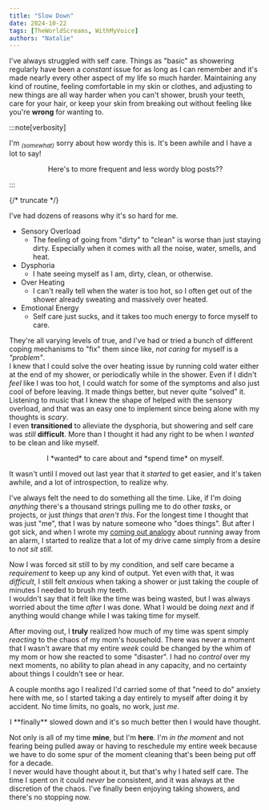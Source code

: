 ```yaml
---
title: "Slow Down"
date: 2024-10-22
tags: [TheWorldScreams, WithMyVoice]
authors: "Natalie"
---
```


<Row>
<Column width="8">

I've always struggled with self care. Things as "basic" as showering regularly have been a *constant* issue for as long as I can remember and it's made nearly every other aspect of my life so much harder. Maintaining any kind of routine, feeling comfortable in my skin or clothes, and adjusting to new things are all way harder when you can't shower, brush your teeth, care for your hair, or keep your skin from breaking out without feeling like you're **wrong** for wanting to. 

</Column>
<Column width="4">

:::note[verbosity]

I'm <sub>*\(somewhat\)*</sub> sorry about how wordy this is. It's been awhile and I have a lot to say!  
<center>Here's to more frequent and less wordy blog posts??</center>

:::

</Column>
</Row>
  
{/* truncate */}

I've had dozens of reasons why it's so hard for me. 
- Sensory Overload 
   - The feeling of going from "dirty" to "clean" is worse than just staying dirty. Especially when it comes with all the noise, water, smells, and heat. 
- Dysphoria 
  - I hate seeing myself as I am, dirty, clean, or otherwise. 
- Over Heating 
  - I can't really tell when the water is too hot, so I often get out of the shower already sweating and massively over heated. 
- Emotional Energy 
  - Self care just sucks, and it takes too much energy to force myself to care. 

They're all varying levels of true, and I've had or tried a bunch of different coping mechanisms to "fix" them since like, *not caring* for myself is a *"problem"*.  
I knew that I could solve the over heating issue by running cold water either at the end of my shower, or periodically while in the shower. Even if I didn't *feel* like I was too hot, I could watch for some of the symptoms and also just cool of before leaving. It made things better, but never quite "solved" it.  
Listening to music that I knew the shape of helped with the sensory overload, and that was an easy one to implement since being alone with my thoughts is *scary*.  
I even **transitioned** to alleviate the dysphoria, but showering and self care was *still* **difficult**. More than I thought it had any right to be when I *wanted* to be clean and like myself.  
<center>I *wanted* to care about and *spend time* on myself.</center>  
  
It wasn't until I moved out last year that it *started* to get easier, and it's taken awhile, and a lot of introspection, to realize why.  
  
I've always felt the need to do something all the time. Like, if I'm doing *anything* there's a thousand strings pulling me to do other *tasks*, or projects, or just *things* that *aren't this*. For the longest time I thought that was just "me", that I was by nature someone who "does things". But after I got sick, and when I wrote my [coming out analogy](/Blog/2021/06/29/enter-stage-left-natalie/) about running away from an alarm, I started to realize that a lot of my drive came simply from a desire to *not sit still*.  
  
Now I was forced sit still to by my condition, and self care became a *requirement* to keep up any kind of output. Yet even with that, it was *difficult*, I still felt *anxious* when taking a shower or just taking the couple of minutes I needed to brush my teeth.  
I wouldn't say that it felt like the time was being wasted, but I was always worried about the time *after* I was done. What I would be doing *next* and if anything would change while I was taking time for myself.  
  
After moving out, I **truly** realized how much of my time was spent simply *reacting* to the chaos of my mom's household. There was never a moment that I wasn't aware that my entire *week* could be changed by the whim of my mom or how she reacted to some "disaster". I had no *control* over my next moments, no ability to plan ahead in any capacity, and no certainty about things I couldn't see or hear.  
  
A couple months ago I realized I'd carried some of that "need to do" anxiety here with me, so I started taking a day entirely to myself after doing it by accident. No time limits, no goals, no work, just *me*. 
<center>I **finally** slowed down and it's so much better then I would have thought.</center>  
  
Not only is all of my time **mine**, but I'm **here**. I'm *in the moment* and not fearing being pulled away or having to reschedule my entire week because we have to do some spur of the moment cleaning that's been being put off for a decade.  
I never would have thought about it, but that's why I hated self care. The time I spent on it could *never* be consistent, and it was always at the discretion of the chaos. I've finally been enjoying taking showers, and there's no stopping now. 

